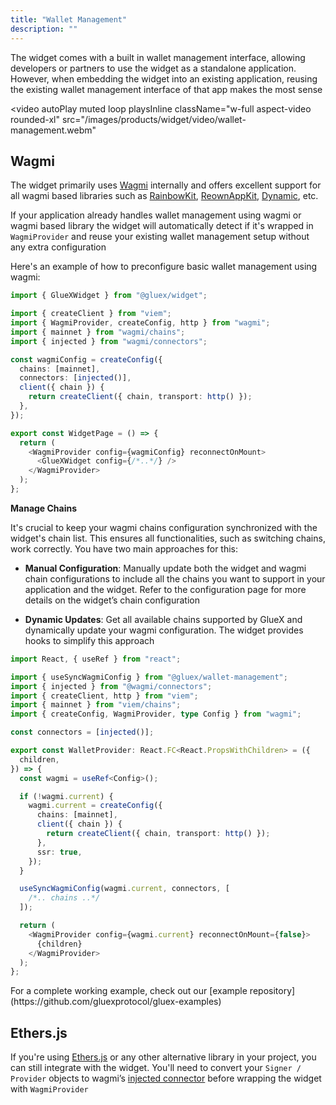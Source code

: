 ```yaml
---
title: "Wallet Management"
description: ""
---
```


The widget comes with a built in wallet management interface, allowing developers or partners to use the widget as a standalone application.
However, when embedding the widget into an existing application, reusing the existing wallet management interface of that app makes the most sense

<video
  autoPlay
  muted
  loop
  playsInline
  className="w-full aspect-video rounded-xl"
  src="/images/products/widget/video/wallet-management.webm"
></video>

## Wagmi

The widget primarily uses [Wagmi](https://wagmi.sh/) internally and offers excellent support for all wagmi based libraries such as [RainbowKit](https://rainbowkit.com), [ReownAppKit](https://reown.com), [Dynamic](http://dynamic.xyz), etc.

If your application already handles wallet management using wagmi or wagmi based library the widget will automatically detect if it's wrapped in `WagmiProvider` and reuse your existing wallet management setup without any extra configuration

Here's an example of how to preconfigure basic wallet management using wagmi:

```typescript
import { GlueXWidget } from "@gluex/widget";

import { createClient } from "viem";
import { WagmiProvider, createConfig, http } from "wagmi";
import { mainnet } from "wagmi/chains";
import { injected } from "wagmi/connectors";

const wagmiConfig = createConfig({
  chains: [mainnet],
  connectors: [injected()],
  client({ chain }) {
    return createClient({ chain, transport: http() });
  },
});

export const WidgetPage = () => {
  return (
    <WagmiProvider config={wagmiConfig} reconnectOnMount>
      <GlueXWidget config={/*..*/} />
    </WagmiProvider>
  );
};
```

**Manage Chains**

It's crucial to keep your wagmi chains configuration synchronized with the widget's chain list.
This ensures all functionalities, such as switching chains, work correctly. You have two main approaches for this:

- **Manual Configuration**: Manually update both the widget and wagmi chain configurations to include all the chains you want to support in your application and the widget. Refer to the configuration page for more details on the widget’s chain configuration

- **Dynamic Updates**: Get all available chains supported by GlueX and dynamically update your wagmi configuration. The widget provides hooks to simplify this approach

```typescript
import React, { useRef } from "react";

import { useSyncWagmiConfig } from "@gluex/wallet-management";
import { injected } from "@wagmi/connectors";
import { createClient, http } from "viem";
import { mainnet } from "viem/chains";
import { createConfig, WagmiProvider, type Config } from "wagmi";

const connectors = [injected()];

export const WalletProvider: React.FC<React.PropsWithChildren> = ({
  children,
}) => {
  const wagmi = useRef<Config>();

  if (!wagmi.current) {
    wagmi.current = createConfig({
      chains: [mainnet],
      client({ chain }) {
        return createClient({ chain, transport: http() });
      },
      ssr: true,
    });
  }

  useSyncWagmiConfig(wagmi.current, connectors, [
    /*.. chains ..*/
  ]);

  return (
    <WagmiProvider config={wagmi.current} reconnectOnMount={false}>
      {children}
    </WagmiProvider>
  );
};
```

<Info>
  For a complete working example, check out our [example
  repository](https://github.com/gluexprotocol/gluex-examples)
</Info>

## Ethers.js

If you're using [Ethers.js](https://docs.ethers.org/v5) or any other alternative library in your project, you can still integrate with the widget. You'll need to convert your `Signer / Provider` objects to wagmi’s [injected connector](https://wagmi.sh/react/api/connectors/injected) before wrapping the widget with `WagmiProvider`
